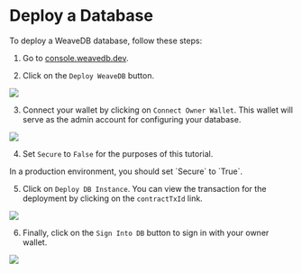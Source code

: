 
# Deploy a Database

To deploy a WeaveDB database, follow these steps:

1. Go to [console.weavedb.dev](https://console.weavedb.dev/).

2. Click on the `Deploy WeaveDB` button.

![](https://i.imgur.com/4kzNNZr.png)

3. Connect your wallet by clicking on `Connect Owner Wallet`. This wallet will serve as the admin account for configuring your database.

![](https://i.imgur.com/dSZfEQ1.png)

4. Set `Secure` to `False` for the purposes of this tutorial. 

<Callout type="warning" emoji="⚠️">
In a production environment, you should set `Secure` to `True`.
</Callout>

5. Click on `Deploy DB Instance`. You can view the transaction for the deployment by clicking on the `contractTxId` link.

![](https://i.imgur.com/vL4d75W.png)

6. Finally, click on the `Sign Into DB` button to sign in with your owner wallet.

![](https://i.imgur.com/UDaASKa.png)